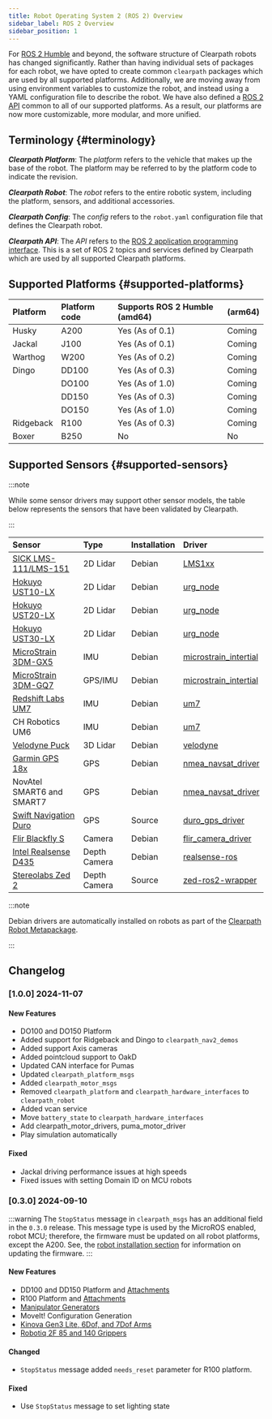 ```yaml
---
title: Robot Operating System 2 (ROS 2) Overview
sidebar_label: ROS 2 Overview
sidebar_position: 1
---
```


For [ROS 2 Humble](https://docs.ros.org/en/humble/index.html) and beyond, the software structure of Clearpath
robots has changed significantly. Rather than having individual sets of packages for each robot, we have opted to
create common `clearpath` packages which are used by all supported platforms. Additionally, we are moving away from
using environment variables to customize the robot, and instead using a YAML configuration file to describe the
robot. We have also defined a [ROS 2 API](api/overview.mdx) common to all of our supported platforms. As a result,
our platforms are now more customizable, more modular, and more unified.

## Terminology {#terminology}

**_Clearpath Platform_**: The _platform_ refers to the vehicle that makes up the base of the robot. The platform
may be referred to by the platform code to indicate the revision.

**_Clearpath Robot_**: The _robot_ refers to the entire robotic system, including the platform, sensors, and additional accessories.

**_Clearpath Config_**: The _config_ refers to the `robot.yaml` configuration file that defines the Clearpath robot.

**_Clearpath API_**: The _API_ refers to the [ROS 2 application programming interface](api/overview.mdx). This is a set
of ROS 2 topics and services defined by Clearpath which are used by all supported Clearpath platforms.

## Supported Platforms {#supported-platforms}

| Platform  | Platform code | Supports ROS 2 Humble (amd64) | (arm64) |
| :-------- | :------------ | :---------------------------- | :------ |
| Husky     | A200          | Yes (As of 0.1)               | Coming  |
| Jackal    | J100          | Yes (As of 0.1)               | Coming  |
| Warthog   | W200          | Yes (As of 0.2)               | Coming  |
| Dingo     | DD100         | Yes (As of 0.3)               | Coming  |
|           | DO100         | Yes (As of 1.0)               | Coming  |
|           | DD150         | Yes (As of 0.3)               | Coming  |
|           | DO150         | Yes (As of 1.0)               | Coming  |
| Ridgeback | R100          | Yes (As of 0.3)               | Coming  |
| Boxer     | B250          | No                            | No      |


## Supported Sensors {#supported-sensors}

:::note

While some sensor drivers may support other sensor models, the table below represents the
sensors that have been validated by Clearpath.

:::

| Sensor                                                                               | Type         | Installation | Driver                                                                                      |
| :----------------------------------------------------------------------------------- | :----------- | :----------- | :------------------------------------------------------------------------------------------ |
| [SICK LMS-111/LMS-151](../robots/accessories/sensors/lidar_2d/sick_lms111.mdx)       | 2D Lidar     | Debian       | [LMS1xx](https://github.com/clearpathrobotics/LMS1xx)                                       |
| [Hokuyo UST10-LX](../robots/accessories/sensors/lidar_2d/hokuyo_ust10_lx.mdx)        | 2D Lidar     | Debian       | [urg_node](https://github.com/ros-drivers/urg_node)                                         |
| [Hokuyo UST20-LX](../robots/accessories/sensors/lidar_2d/hokuyo_ust20_lx.mdx)        | 2D Lidar     | Debian       | [urg_node](https://github.com/ros-drivers/urg_node)                                         |
| [Hokuyo UST30-LX](../robots/accessories/sensors/lidar_2d/hokuyo_ust30_lx.mdx)        | 2D Lidar     | Debian       | [urg_node](https://github.com/ros-drivers/urg_node)                                         |
| [MicroStrain 3DM-GX5](../robots/accessories/sensors/imu/microstrain_3dm_gx5.mdx)     | IMU          | Debian       | [microstrain_intertial](https://github.com/LORD-MicroStrain/microstrain_inertial/tree/ros2) |
| [MicroStrain 3DM-GQ7](../robots/accessories/sensors/gps/microstrain_gq7.mdx)         | GPS/IMU      | Debian       | [microstrain_intertial](https://github.com/LORD-MicroStrain/microstrain_inertial/tree/ros2) |
| [Redshift Labs UM7](../robots/accessories/sensors/imu/redshift_labs_um7.mdx)         | IMU          | Debian       | [um7](https://github.com/ros-drivers/um7/tree/ros2)                                         |
| CH Robotics UM6                                                                      | IMU          | Debian       | [um7](https://github.com/ros-drivers/um7/tree/ros2)                                         |
| [Velodyne Puck](../robots/accessories/sensors/lidar_3d/velodyne_puck.mdx)            | 3D Lidar     | Debian       | [velodyne](https://github.com/ros-drivers/velodyne/tree/ros2)                               |
| [Garmin GPS 18x](../robots/accessories/sensors/gps/garmin_gps_18x.mdx)               | GPS          | Debian       | [nmea_navsat_driver](https://github.com/ros-drivers/nmea_navsat_driver/tree/ros2)           |
| NovAtel SMART6 and SMART7                                                            | GPS          | Debian       | [nmea_navsat_driver](https://github.com/ros-drivers/nmea_navsat_driver/tree/ros2)           |
| [Swift Navigation Duro](../robots/accessories/sensors/gps/swift_navigation_duro.mdx) | GPS          | Source       | [duro_gps_driver](https://github.com/szenergy/duro_gps_driver/tree/ros2-humble)             |
| [Flir Blackfly S](../robots/accessories/sensors/cameras/flir_blackfly_s.mdx)         | Camera       | Debian       | [flir_camera_driver](https://github.com/ros-drivers/flir_camera_driver/tree/humble-devel)   |
| [Intel Realsense D435](../robots/accessories/sensors/cameras/realsense_d435.mdx)     | Depth Camera | Debian       | [realsense-ros](https://github.com/IntelRealSense/realsense-ros/tree/ros2-development)      |
| [Stereolabs Zed 2](../robots/accessories/sensors/cameras/stereolabs_zed_2.mdx)       | Depth Camera | Source       | [zed-ros2-wrapper](https://github.com/stereolabs/zed-ros2-wrapper.git)                      |

:::note

Debian drivers are automatically installed on robots as part of the
[Clearpath Robot Metapackage](../ros/installation/robot.mdx#clearpath-robot-metapackage).

:::

## Changelog

### [1.0.0] 2024-11-07

#### New Features
 - DO100 and DO150 Platform
 - Added support for Ridgeback and Dingo to `clearpath_nav2_demos`
 - Added support Axis cameras
 - Added pointcloud support to OakD
 - Updated CAN interface for Pumas
 - Updated `clearpath_platform_msgs`
 - Added `clearpath_motor_msgs`
 - Removed `clearpath_platform` and `clearpath_hardware_interfaces` to `clearpath_robot`
 - Added vcan service
 - Move `battery_state` to `clearpath_hardware_interfaces`
 - Add clearpath_motor_drivers, puma_motor_driver
 - Play simulation automatically

#### Fixed
 - Jackal driving performance issues at high speeds
 - Fixed issues with setting Domain ID on MCU robots 

### [0.3.0] 2024-09-10
:::warning
The `StopStatus` message in `clearpath_msgs` has an additional field in the `0.3.0` release. This message type is used by the MicroROS enabled, robot MCU; therefore, the firmware must be updated on all robot platforms, except the A200. See, the [robot installation section](./installation/robot.mdx#firmware-update) for information on updating the firmware.
:::
#### New Features
 - DD100 and DD150 Platform and [Attachments](./config/yaml/platform/attachments/dx1X0.mdx)
 - R100 Platform and [Attachments](./config/yaml/platform/attachments/r100.mdx)
 - [Manipulator Generators](./config/generators.mdx#manipulation-generation)
 - MoveIt! Configuration Generation
 - [Kinova Gen3 Lite, 6Dof, and 7Dof Arms](./config/yaml/manipulators.mdx#kinova-arms)
 - [Robotiq 2F 85 and 140 Grippers](./config/yaml/manipulators.mdx#robotiq-grippers)

#### Changed
 - `StopStatus` message added `needs_reset` parameter for R100 platform.

#### Fixed
 - Use `StopStatus` message to set lighting state

